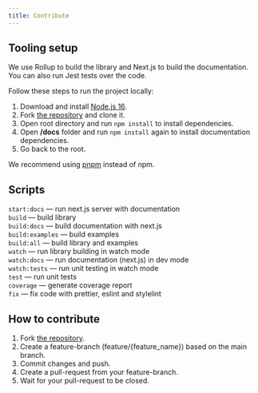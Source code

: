 ```yaml
---
title: Contribute
---
```


## Tooling setup

We use Rollup to build the library and Next.js to build the documentation. You can also run Jest tests over the code.

Follow these steps to run the project locally:

1. Download and install [Node.js 16](https://nodejs.org/en/).
1. Fork [the repository](https://github.com/cergmin/components) and clone it.
1. Open root directory and run `npm install` to install dependencies.
1. Open **/docs** folder and run `npm install` again to install documentation dependencies.
1. Go back to the root.

We recommend using [pnpm](https://pnpm.io/) instead of npm.

## Scripts

`start:docs` — run next.js server with documentation<br>
`build` — build library<br>
`build:docs` — build documentation with next.js<br>
`build:examples` — build examples<br>
`build:all` — build library and examples<br>
`watch` — run library building in watch mode<br>
`watch:docs` — run documentation (next.js) in dev mode<br>
`watch:tests` — run unit testing in watch mode<br>
`test` — run unit tests<br>
`coverage` — generate coverage report<br>
`fix` — fix code with prettier, eslint and stylelint<br>

## How to contribute

1. Fork [the repository](https://github.com/cergmin/components).
1. Create a feature-branch (feature/{feature_name}) based on the main branch.
1. Commit changes and push.
1. Create a pull-request from your feature-branch.
1. Wait for your pull-request to be closed.